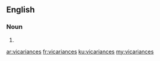 ==English==

===Noun===
{{head|en|noun plural form}}

# {{plural of|vicariance|lang=en}}

[[ar:vicariances]]
[[fr:vicariances]]
[[ku:vicariances]]
[[my:vicariances]]